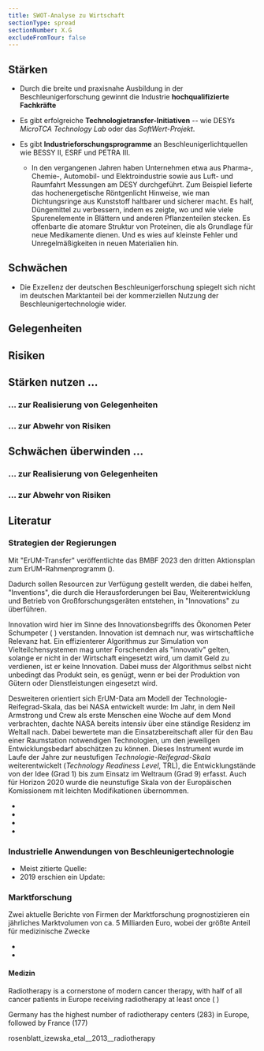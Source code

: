 ```yaml
---
title: SWOT-Analyse zu Wirtschaft
sectionType: spread
sectionNumber: X.G
excludeFromTour: false
---
```


<div class="spread--left spread-area--c-1_3">

## Stärken

- Durch die breite und praxisnahe Ausbildung in der Beschleunigerforschung gewinnt die Industrie **hochqualifizierte Fachkräfte**

- Es gibt erfolgreiche **Technologietransfer-Initiativen** -- wie DESYs _MicroTCA Technology Lab_ oder das _SoftWert-Projekt_.

- Es gibt **Industrieforschungsprogramme** an Beschleunigerlichtquellen wie BESSY II, ESRF und PETRA III.
  - In den vergangenen Jahren haben Unternehmen etwa aus Pharma-, Chemie-, Automobil- und Elektroindustrie sowie aus Luft- und Raumfahrt Messungen am DESY durchgeführt. Zum Beispiel lieferte das hochenergetische Röntgenlicht Hinweise, wie man Dichtungsringe aus Kunststoff haltbarer und sicherer macht. Es half, Düngemittel zu verbessern, indem es zeigte, wo und wie viele Spurenelemente in Blättern und anderen Pflanzenteilen stecken. Es offenbarte die atomare Struktur von Proteinen, die als Grundlage für neue Medikamente dienen. Und es wies auf kleinste Fehler und Unregelmäßigkeiten in neuen Materialien hin.



## Schwächen

- Die Exzellenz der deutschen Beschleunigerforschung spiegelt sich nicht im deutschen Marktanteil bei der kommerziellen Nutzung der Beschleunigertechnologie wider.

</div>

<div class="spread--left spread-area--c-2_3">

## Gelegenheiten



## Risiken


</div>

<div class="spread--left spread-area--c-3_3">

## Stärken nutzen ...

### ... zur Realisierung von Gelegenheiten


### ... zur Abwehr von Risiken



## Schwächen überwinden ...

### ... zur Realisierung von Gelegenheiten


### ... zur Abwehr von Risiken



</div>


<div class="spread--right spread-area--c-1_3">


## Literatur


### Strategien der Regierungen

Mit "ErUM-Transfer" veröffentlichte das BMBF 2023 den dritten Aktionsplan zum ErUM-Rahmenprogramm (<BibRef citeKey="bmbf__erum-transfer" />).

Dadurch sollen Resourcen zur Verfügung gestellt werden, die dabei helfen, "Inventions", die durch die Herausforderungen bei Bau, Weiterentwicklung und Betrieb von Großforschungsgeräten entstehen, in "Innovations" zu überführen. 

Innovation wird hier im Sinne des Innovationsbegriffs des Ökonomen Peter Schumpeter (<BibRef citeKey="schumpeter__1939__konjunkturzyklen" /> ) verstanden. Innovation ist demnach nur, was wirtschaftliche Relevanz hat. Ein effizienterer Algorithmus zur Simulation von Vielteilchensystemen mag unter Forschenden als "innovativ" gelten, solange er nicht in der Wirtschaft eingesetzt wird, um damit Geld zu verdienen, ist er keine Innovation. Dabei muss der Algorithmus selbst nicht unbedingt das Produkt sein, es genügt, wenn er bei der Produktion von Gütern oder Dienstleistungen eingesetzt wird.
      
Desweiteren orientiert sich ErUM-Data am Modell der Technologie-Reifegrad-Skala, das bei NASA entwickelt wurde: Im Jahr, in dem Neil Armstrong und Crew als erste Menschen eine Woche auf dem Mond verbrachten, dachte NASA bereits intensiv über eine ständige Residenz im Weltall nach. Dabei bewertete man die Einsatzbereitschaft aller für den Bau einer Raumstation notwendigen Technologien, um den jeweiligen Entwicklungsbedarf abschätzen zu können. Dieses Instrument wurde im Laufe der Jahre zur neustufigen _Technologie-Reifegrad-Skala_ weiterentwickelt (_Technology Readiness Level_, TRL), die Entwicklungstände von der Idee (Grad 1) bis zum Einsatz im Weltraum (Grad 9) erfasst. Auch für Horizon 2020 wurde die neunstufige Skala von der Europäischen Komissionem mit leichten Modifikationen übernommen.


- <BibRef citeKey="ISO_16290:2013" />
- <BibRef citeKey="heder__2017__nasa" />
- <BibRef citeKey="mankins__2009__technology" />
- <BibRef citeKey="europeancommission__2014__anhang" />




### Industrielle Anwendungen von Beschleunigertechnologie

- Meist zitierte Quelle: <BibRef
      citeKey="hamm_hamm__2012__industrial"
    />
- 2019 erschien ein Update: <BibRef
      citeKey="doyle_mcdaniel_etal__2019__future"
    />


### Marktforschung

Zwei aktuelle Berichte von Firmen der Marktforschung prognostizieren ein jährliches Marktvolumen von ca. 5 Milliarden Euro, wobei der größte Anteil für medizinische Zwecke 

- <BibRef citeKey="market_us__2024__global" />
- <BibRef citeKey="faizullabhoy_wani__2024__linear" />


#### Medizin

Radiotherapy is a cornerstone of modern cancer therapy, with half of all cancer patients in Europe receiving radiotherapy at least once (<BibRef citeKey="rosenblatt_izewska_etal__2013__radiotherapy" /> )

Germany has the highest number of radiotherapy centers (283) in Europe, followed by France (177) <BibRef citeKey="medenwald_fietkau_etal__2021__trends" /> 


rosenblatt_izewska_etal__2013__radiotherapy



</div>
